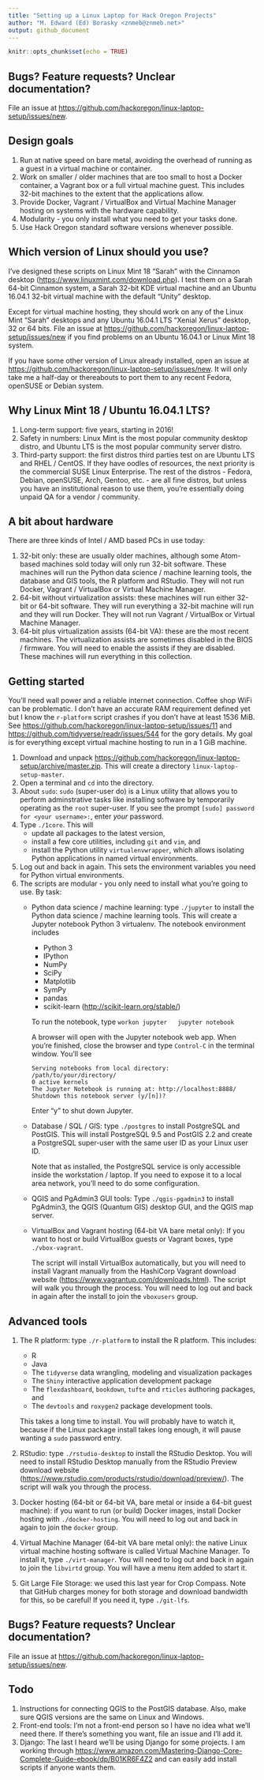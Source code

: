 ```yaml
---
title: "Setting up a Linux Laptop for Hack Oregon Projects"
author: "M. Edward (Ed) Borasky <znmeb@znmeb.net>"
output: github_document
---
```


```r
knitr::opts_chunk$set(echo = TRUE)
```

## Bugs? Feature requests? Unclear documentation?
File an issue at <https://github.com/hackoregon/linux-laptop-setup/issues/new>.

## Design goals
1. Run at native speed on bare metal, avoiding the overhead of running as a guest in a virtual machine or container.
2. Work on smaller / older machines that are too small to host a Docker container, a Vagrant box or a full virtual machine guest. This includes 32-bit machines to the extent that the applications allow.
3. Provide Docker, Vagrant / VirtualBox and Virtual Machine Manager hosting on systems with the hardware capability.
4. Modularity - you only install what you need to get your tasks done.
5. Use Hack Oregon standard software versions whenever possible.

## Which version of Linux should you use?
I've designed these scripts on Linux Mint 18 "Sarah" with the Cinnamon desktop (<https://www.linuxmint.com/download.php>). I test them on a Sarah 64-bit Cinnamon system, a Sarah 32-bit KDE virtual machine and an Ubuntu 16.04.1 32-bit virtual machine with the default "Unity" desktop.

Except for virtual machine hosting, they should work on any of the Linux Mint "Sarah" desktops and any Ubuntu 16.04.1 LTS "Xenial Xerus" desktop, 32 or 64 bits. File an issue at <https://github.com/hackoregon/linux-laptop-setup/issues/new> if you find problems on an Ubuntu 16.04.1 or Linux Mint 18 system.

If you have some other version of Linux already installed, open an issue at <https://github.com/hackoregon/linux-laptop-setup/issues/new>. It will only take me a half-day or thereabouts to port them to any recent Fedora, openSUSE or Debian system.

## Why Linux Mint 18 / Ubuntu 16.04.1 LTS?
1. Long-term support: five years, starting in 2016!
2. Safety in numbers: Linux Mint is the most popular community desktop distro, and Ubuntu LTS is the most popular community server distro.
3. Third-party support: the first distros third parties test on are Ubuntu LTS and RHEL / CentOS. If they have oodles of resources, the next priority is the commercial SUSE Linux Enterprise. The rest of the distros - Fedora, Debian, openSUSE, Arch, Gentoo, etc. - are all fine distros, but unless you have an institutional reason to use them, you're essentially doing unpaid QA for a vendor / community.

## A bit about hardware
There are three kinds of Intel / AMD based PCs in use today:

1. 32-bit only: these are usually older machines, although some Atom-based machines sold today will only run 32-bit software. These machines will run the Python data science / machine learning tools, the database and GIS tools, the R platform and RStudio. They will not run Docker, Vagrant / VirtualBox or Virtual Machine Manager.
2. 64-bit without virtualization assists: these machines will run either 32-bit or 64-bit software. They will run everything a 32-bit machine will run and they will run Docker. They will not run Vagrant / VirtualBox or Virtual Machine Manager.
3. 64-bit plus virtualization assists (64-bit VA): these are the most recent machines. The virtualization assists are sometimes disabled in the BIOS / firmware. You will need to enable the assists if they are disabled. These machines will run everything in this collection.

## Getting started
You'll need wall power and a reliable internet connection. Coffee shop WiFi can be problematic. I don't have an accurate RAM requirement defined yet but I know the `r-platform` script crashes if you don't have at least 1536 MiB. See <https://github.com/hackoregon/linux-laptop-setup/issues/11> and <https://github.com/tidyverse/readr/issues/544> for the gory details. My goal is for everything except virtual machine hosting to run in a 1 GiB machine.

1. Download and unpack <https://github.com/hackoregon/linux-laptop-setup/archive/master.zip>. This will create a directory `linux-laptop-setup-master`.
2. Open a terminal and `cd` into the directory.
3. About `sudo`: `sudo` (super-user do) is a Linux utility that allows you to perform adminstrative tasks like installing software by temporarily operating as the `root` super-user. If you see the prompt `[sudo] password for <your username>: `, enter *your* password.
3. Type `./1core`. This will 
    * update all packages to the latest version,
    * install a few core utilities, including `git` and `vim`, and
    * install the Python utility `virtualenvwrapper`, which allows isolating Python applications in named virtual environments.
4. Log out and back in again. This sets the environment variables you need for Python virtual environments.
5. The scripts are modular - you only need to install what you're going to use. By task:
    * Python data science / machine learning: type `./jupyter` to install the Python data science / machine learning tools. This will create a Jupyter notebook Python 3 virtualenv. The notebook environment includes
        * Python 3
        * IPython
        * NumPy
        * SciPy
        * Matplotlib
        * SymPy
        * pandas
        * scikit-learn (<http://scikit-learn.org/stable/>)

        To run the notebook, type
        ```
        workon jupyter
        jupyter notebook
        ```

        A browser will open with the Jupyter notebook web app. When you're finished, close the browser and type `Control-C` in the terminal window. You'll see

        ```
        Serving notebooks from local directory: /path/to/your/directory/
        0 active kernels 
        The Jupyter Notebook is running at: http://localhost:8888/
        Shutdown this notebook server (y/[n])?
        ```

        Enter "y" to shut down Jupyter.
    * Database / SQL / GIS: type `./postgres` to install PostgreSQL and PostGIS. This will install PostgreSQL 9.5 and PostGIS 2.2 and create a PostgreSQL super-user with the same user ID as your Linux user ID.

        Note that as installed, the PostgreSQL service is only accessible inside the workstation / laptop. If you need to expose it to a local area network, you'll need to do some configuration.
    * QGIS and PgAdmin3 GUI tools: Type `./qgis-pgadmin3` to install PgAdmin3, the QGIS (Quantum GIS) desktop GUI, and the QGIS map server.
    * VirtualBox and Vagrant hosting (64-bit VA bare metal only): If you want to host or build VirtualBox guests or Vagrant boxes, type `./vbox-vagrant`. 

        The script will install VirtualBox automatically, but you will need to install Vagrant manually from the HashiCorp Vagrant download website (<https://www.vagrantup.com/downloads.html>). The script will walk you through the process. You will need to log out and back in again after the install to join the `vboxusers` group.

## Advanced tools
1. The R platform: type `./r-platform` to install the R platform. This includes:

    * R
    * Java
    * The `tidyverse` data wrangling, modeling and visualization packages
    * The `Shiny` interactive application development package
    * The `flexdashboard`, `bookdown`, `tufte` and `rticles` authoring packages, and
    * The `devtools` and `roxygen2` package development tools.

    This takes a long time to install. You will probably have to watch it, because if the Linux package install takes long enough, it will pause wanting a `sudo` password entry.

2. RStudio: type `./rstudio-desktop` to install the RStudio Desktop. You will need to install RStudio Desktop manually from the RStudio Preview download website (<https://www.rstudio.com/products/rstudio/download/preview/>). The script will walk you through the process.
4. Docker hosting (64-bit or 64-bit VA, bare metal or inside a 64-bit guest machine): if you want to run (or build) Docker images, install Docker hosting with `./docker-hosting`. You will need to log out and back in again to join the `docker` group.
3. Virtual Machine Manager (64-bit VA bare metal only): the native Linux virtual machine hosting software is called Virtual Machine Manager. To install it, type `./virt-manager`. You will need to log out and back in again to join the `libvirtd` group. You will have a menu item added to start it.
5. Git Large File Storage: we used this last year for Crop Compass. Note that GitHub charges money for both storage and download bandwidth for this, so be careful! If you need it, type `./git-lfs`.

## Bugs? Feature requests? Unclear documentation?
File an issue at <https://github.com/hackoregon/linux-laptop-setup/issues/new>.

## Todo
1. Instructions for connecting QGIS to the PostGIS database. Also, make sure QGIS versions are the same on Linux and Windows.
1. Front-end tools: I'm not a front-end person so I have no idea what we'll need there. If there's something you want, file an issue and I'll add it.
2. Django: The last I heard we'll be using Django for some projects. I am working through <https://www.amazon.com/Mastering-Django-Core-Complete-Guide-ebook/dp/B01KR6F4Z2> and can easily add install scripts if anyone wants them.
